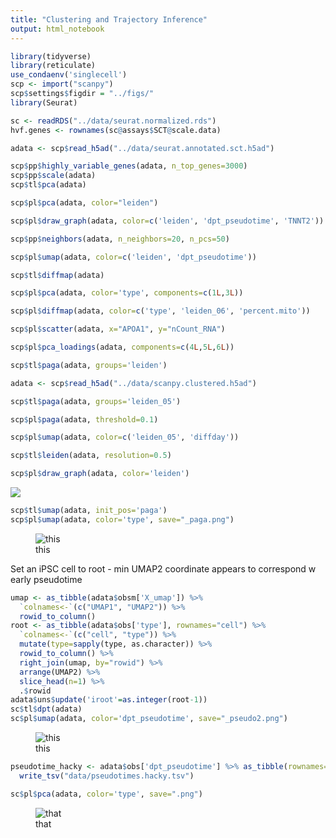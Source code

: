 ```yaml
---
title: "Clustering and Trajectory Inference"
output: html_notebook
---
```



```r
library(tidyverse)
library(reticulate)
use_condaenv('singlecell')
scp <- import("scanpy")
scp$settings$figdir = "../figs/"
library(Seurat)
```

```r
sc <- readRDS("../data/seurat.normalized.rds")
hvf.genes <- rownames(sc@assays$SCT@scale.data)
```

```r
adata <- scp$read_h5ad("../data/seurat.annotated.sct.h5ad")
```

```r
scp$pp$highly_variable_genes(adata, n_top_genes=3000)
scp$pp$scale(adata)
scp$tl$pca(adata)
```

```r
scp$pl$pca(adata, color="leiden")
```

```r
scp$pl$draw_graph(adata, color=c('leiden', 'dpt_pseudotime', 'TNNT2'))
```

```r
scp$pp$neighbors(adata, n_neighbors=20, n_pcs=50)
```

```r
scp$pl$umap(adata, color=c('leiden', 'dpt_pseudotime'))
```

```r
scp$tl$diffmap(adata)
```

```r
scp$pl$pca(adata, color='type', components=c(1L,3L))
```

```r
scp$pl$diffmap(adata, color=c('type', 'leiden_06', 'percent.mito'))
```

```r
scp$pl$scatter(adata, x="APOA1", y="nCount_RNA")
```

```r
scp$pl$pca_loadings(adata, components=c(4L,5L,6L))
```

```r
scp$tl$paga(adata, groups='leiden')
```

```r
adata <- scp$read_h5ad("../data/scanpy.clustered.h5ad")
```

```r
scp$tl$paga(adata, groups='leiden_05')
```
```r
scp$pl$paga(adata, threshold=0.1)
```

```r
scp$pl$umap(adata, color=c('leiden_05', 'diffday'))
```

```r
scp$tl$leiden(adata, resolution=0.5)

```

```r
scp$pl$draw_graph(adata, color='leiden')
```
![](../figs/paga.png)

```r
scp$tl$umap(adata, init_pos='paga')
scp$pl$umap(adata, color='type', save="_paga.png")
```
![this](../figs/umap_paga.png)

Set an iPSC cell to root - min UMAP2 coordinate appears to correspond w early pseudotime
```r
umap <- as_tibble(adata$obsm['X_umap']) %>% 
  `colnames<-`(c("UMAP1", "UMAP2")) %>%
  rowid_to_column()
root <- as_tibble(adata$obs['type'], rownames="cell") %>%
  `colnames<-`(c("cell", "type")) %>%
  mutate(type=sapply(type, as.character)) %>%
  rowid_to_column() %>%
  right_join(umap, by="rowid") %>%
  arrange(UMAP2) %>%
  slice_head(n=1) %>%
  .$rowid
adata$uns$update('iroot'=as.integer(root-1))
sc$tl$dpt(adata)
sc$pl$umap(adata, color='dpt_pseudotime', save="_pseudo2.png")
```
![this](../figs/umap_pseudo.png)
```r
pseudotime_hacky <- adata$obs['dpt_pseudotime'] %>% as_tibble(rownames="cell") %>%
  write_tsv("data/pseudotimes.hacky.tsv")
```

```r
sc$pl$pca(adata, color='type', save=".png")
```
![that](../figs/pca.png)